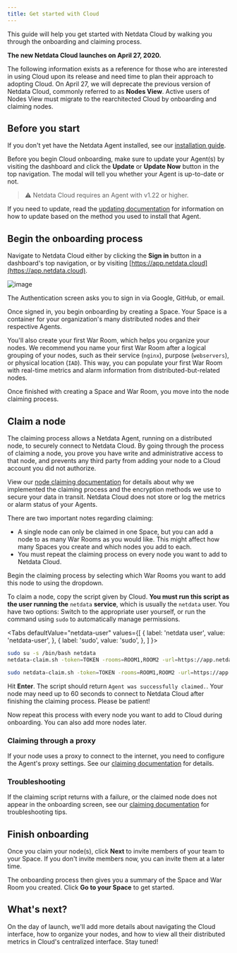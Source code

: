 ```yaml
---
title: Get started with Cloud
---
```



This guide will help you get started with Netdata Cloud by walking you through the onboarding and claiming process.

**The new Netdata Cloud launches on April 27, 2020.**

The following information exists as a reference for those who are interested in using Cloud upon its release and need
time to plan their approach to adopting Cloud. On April 27, we will deprecate the previous version of Netdata Cloud,
commonly referred to as **Nodes View**. Active users of Nodes View must migrate to the rearchitected Cloud by onboarding
and claiming nodes.

## Before you start

If you don't yet have the Netdata Agent installed, see our [installation guide](/docs/agent/packaging/installer/).

Before you begin Cloud onboarding, make sure to update your Agent(s) by visiting the dashboard and click the **Update**
or **Update Now** button in the top navigation. The modal will tell you whether your Agent is up-to-date or not. 

> ⚠️ Netdata Cloud requires an Agent with v1.22 or higher.

If you need to update, read the [updating documentation](/docs/agent/packaging/installer/update/) for information on how
to update based on the method you used to install that Agent.

## Begin the onboarding process

Navigate to Netdata Cloud either by clicking the **Sign in** button in a dashboard's top navigation, or by visiting
[https://app.netdata.cloud](https://app.netdata.cloud).

![image](https://user-images.githubusercontent.com/1153921/79392551-62ba0900-7f28-11ea-9741-52037f848591.png)

The Authentication screen asks you to sign in via Google, GitHub, or email. 

Once signed in, you begin onboarding by creating a Space. Your Space is a container for your organization's many
distributed nodes and their respective Agents.

You'll also create your first War Room, which helps you organize your nodes. We recommend you name your first War Room
after a logical grouping of your nodes, such as their service (`nginx`), purpose (`webservers`), or physical location
(`IAD`). This way, you can populate your first War Room with real-time metrics and alarm information from
distributed-but-related nodes.

Once finished with creating a Space and War Room, you move into the node claiming process.

## Claim a node

The claiming process allows a Netdata Agent, running on a distributed node, to securely connect to Netdata Cloud. By
going through the process of claiming a node, you prove you have write and administrative access to that node, and
prevents any third party from adding your node to a Cloud account you did not authorize.

View our [node claiming documentation](/docs/agent/claim/) for details about why we implemented the claiming process and
the encryption methods we use to secure your data in transit. Netdata Cloud does not store or log the metrics or alarm
status of your Agents.

There are two important notes regarding claiming:

-   A single node can only be claimed in one Space, but you can add a node to as many War Rooms as you would like. This
    might affect how many Spaces you create and which nodes you add to each. 
-   You must repeat the claiming process on every node you want to add to Netdata Cloud.

Begin the claiming process by selecting which War Rooms you want to add this node to using the dropdown.

To claim a node, copy the script given by Cloud. **You must run this script as the user running the** `netdata`
**service**, which is usually the `netdata` user. You have two options: Switch to the appropriate user yourself, or run
the command using `sudo` to automatically manage permissions.

<Tabs
  defaultValue="netdata-user"
  values={[
    { label: 'netdata user', value: 'netdata-user', },
    { label: 'sudo', value: 'sudo', },
  ]
}>
<TabItem value="netdata-user">

```bash
sudo su -s /bin/bash netdata
netdata-claim.sh -token=TOKEN -rooms=ROOM1,ROOM2 -url=https://app.netdata.cloud
```

</TabItem>
<TabItem value="sudo">

```bash
sudo netdata-claim.sh -token=TOKEN -rooms=ROOM1,ROOM2 -url=https://app.netdata.cloud
```

</TabItem>
</Tabs>

Hit **Enter**. The script should return `Agent was successfully claimed.`. Your node may need up to 60 seconds to
connect to Netdata Cloud after finishing the claiming process. Please be patient!

Now repeat this process with every node you want to add to Cloud during onboarding. You can also add more nodes later.

### Claiming through a proxy

If your node uses a proxy to connect to the internet, you need to configure the Agent's proxy settings. See our
[claiming documentation](/docs/agent/claim/#claiming-through-a-proxy) for details.

### Troubleshooting

If the claiming script returns with a failure, or the claimed node does not appear in the onboarding screen, see our [claiming documentation](/docs/agent/claim/#troubleshooting) for troubleshooting tips.

## Finish onboarding

Once you claim your node(s), click **Next** to invite members of your team to your Space. If you don't invite members
now, you can invite them at a later time.

The onboarding process then gives you a summary of the Space and War Room you created. Click **Go to your Space** to get
started.

## What's next?

On the day of launch, we'll add more details about navigating the Cloud interface, how to organize your nodes, and how
to view all their distributed metrics in Cloud's centralized interface. Stay tuned!
